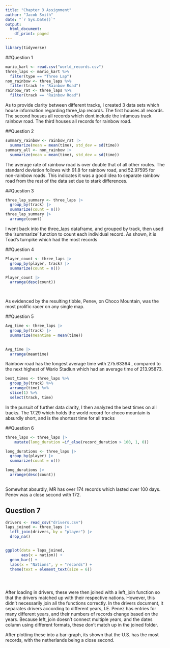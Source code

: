 ```yaml
---
title: "Chapter 3 Assignment"
author: "Jacob Smith"
date: "`r Sys.Date()`"
output:
  html_document:
    df_print: paged
---
```

```r
library(tidyverse)

```
##Question 1
```r
mario_kart <- read.csv("world_records.csv")
three_laps <- mario_kart %>% 
  filter(type == "Three Lap")
non_rainbow <- three_laps %>%
  filter(track != "Rainbow Road")
rainbow_rat <- three_laps %>%
  filter(track == "Rainbow Road")
```

As to provide clarity between different tracks, I created 3 data sets which house information regarding three_lap records. The first houses all records. The second houses all records which dont include the infamous track rainbow road. The third houses all records for rainbow road.

##Question 2
```r
summary_rainbow <- rainbow_rat |> 
  summarize(mean = mean(time), std_dev = sd(time))
summary_all <- non_rainbow |>
  summarize(mean = mean(time), std_dev = sd(time))

```
The average rate of rainbow road is over double that of all other routes. The standard deviation follows with 91.8 for rainbow road, and 52.97595 for non-rainbow roads. This indicates it was a good idea to separate rainbow road from the rest of the data set due to stark differences.
 


##Question 3
```r

three_lap_summary <- three_laps |> 
  group_by(track) |> 
  summarize(count = n())
three_lap_summary |> 
  arrange(count)

```

I went back into the three_laps dataframe, and grouped by track, then used the 'summarize' function to count each individual record. As shown, it is Toad's turnpike which had the most records

##Question 4
```r
Player_count <- three_laps |> 
  group_by(player, track) |> 
  summarize(count = n()) 

Player_count |> 
  arrange(desc(count))

  

```

As evidenced by the resulting tibble, Penev, on Choco Mountain, was the most prolific racer on any single map.

##Question 5
```r
Avg_time <- three_laps |> 
  group_by(track) |> 
  summarize(meantime = mean(time)) 
  

Avg_time |> 
  arrange(meantime)
```

Rainbow road has the longest average time with 275.63364
, compared to the next highest of Wario Stadiun which had an average time of 213.95873. 

   
```r
best_times <- three_laps %>% 
  group_by(track) %>% 
  arrange(time) %>% 
  slice(1) %>% 
  select(track, time)
```

In the pursuit of further data clarity, I then analyzed the best times on all tracks. The 17.29 which holds the world record for choco mountain is absurdly short, and is the shortest time for all tracks

  
##Question 6

```r

three_laps <- three_laps |>  
    mutate(long_duration =if_else(record_duration > 100, 1, 0))

long_durations <- three_laps |> 
  group_by(player) |> 
  summarize(count = n()) 

long_durations |> 
  arrange(desc(count))
  


```

Somewhat absurdly, MR has over 174 records which lasted over 100 days. Penev was a close second with 172. 

## Question 7 

```r
drivers <- read_csv("drivers.csv")
laps_joined <- three_laps |> 
  left_join(drivers, by = "player") |> 
  drop_na()


ggplot(data = laps_joined, 
       aes(x = nation)) +
  geom_bar() +
  labs(x = "Nations", y = "records") +
  theme(text = element_text(size = 6))   





```



After loading in drivers, these were then joined with a left_join function so that the drivers matched up with their respective nations. However, this didn't necessarily join all the functions correctly. In the drivers document, it separates drivers according to different years, I.E. Penez has entries for many different years, and their numbers of records change based on the years. Because left_join doesn't connect multiple years, and the dates column using different formats, these don't match up in the joined folder. 

After plotting these into a bar-graph, its shown that the U.S. has   the most records, with the netherlands being a close second.

